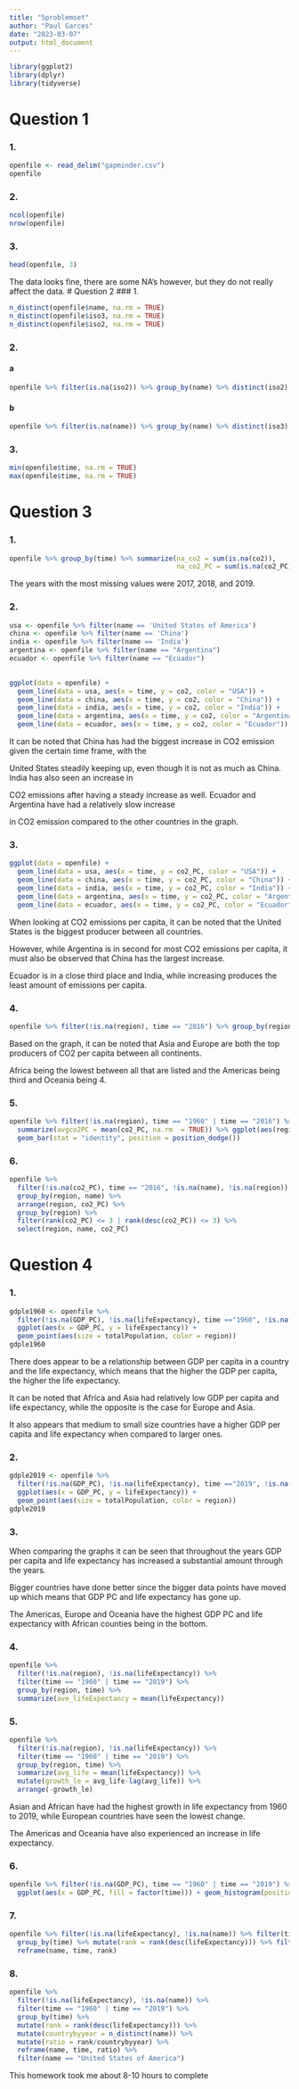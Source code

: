 ```yaml
---
title: "5problemset"
author: "Paul Garces"
date: "2023-03-07"
output: html_document
---
```


```r
library(ggplot2)
library(dplyr)
library(tidyverse)
```

# Question 1
### 1.
```r
openfile <- read_delim("gapminder.csv")
openfile
```

### 2.
```r
ncol(openfile)
nrow(openfile)
```

### 3.
```r
head(openfile, 3)
```

The data looks fine, there are some NA's however, but they do not really affect the data.
# Question 2
### 1.
```r
n_distinct(openfile$name, na.rm = TRUE)
n_distinct(openfile$iso3, na.rm = TRUE)
n_distinct(openfile$iso2, na.rm = TRUE)
```

### 2.
#### a
```r
openfile %>% filter(is.na(iso2)) %>% group_by(name) %>% distinct(iso2)
```

#### b
```r
openfile %>% filter(is.na(name)) %>% group_by(name) %>% distinct(iso3)
```

### 3.
```r
min(openfile$time, na.rm = TRUE)
max(openfile$time, na.rm = TRUE)
```

# Question 3
### 1.
```r
openfile %>% group_by(time) %>% summarize(na_co2 = sum(is.na(co2)),
                                          na_co2_PC = sum(is.na(co2_PC))) %>% arrange(desc(na_co2), na_co2_PC)
```
The years with the most missing values were 2017, 2018, and 2019.

### 2.
```r
usa <- openfile %>% filter(name == 'United States of America') 
china <- openfile %>% filter(name == 'China')
india <- openfile %>% filter(name == 'India')
argentina <- openfile %>% filter(name == "Argentina")
ecuador <- openfile %>% filter(name == "Ecuador")

  
ggplot(data = openfile) + 
  geom_line(data = usa, aes(x = time, y = co2, color = "USA")) +
  geom_line(data = china, aes(x = time, y = co2, color = "China")) +
  geom_line(data = india, aes(x = time, y = co2, color = "India")) +
  geom_line(data = argentina, aes(x = time, y = co2, color = "Argentina")) +
  geom_line(data = ecuador, aes(x = time, y = co2, color = "Ecuador"))
```

It can be noted that China has had the biggest increase in CO2 emission given the certain time frame, with the 

United States steadily keeping up, even though it is not as much as China. India has also seen an increase in 

CO2 emissions after having a steady increase as well. Ecuador and Argentina have had a relatively slow increase

in CO2 emission compared to the other countries in the graph.

### 3.
```r
ggplot(data = openfile) + 
  geom_line(data = usa, aes(x = time, y = co2_PC, color = "USA")) +
  geom_line(data = china, aes(x = time, y = co2_PC, color = "China")) +
  geom_line(data = india, aes(x = time, y = co2_PC, color = "India")) +
  geom_line(data = argentina, aes(x = time, y = co2_PC, color = "Argentina")) +
  geom_line(data = ecuador, aes(x = time, y = co2_PC, color = "Ecuador")) 
```

When looking at CO2 emissions per capita, it can be noted that the United States is the biggest producer between all countries.

However, while Argentina is in second for most CO2 emissions per capita, it must also be observed that China has the largest increase.

Ecuador is in a close third place and India, while increasing produces the least amount of emissions per capita.

### 4.
```r
openfile %>% filter(!is.na(region), time == "2016") %>% group_by(region) %>% summarize(avgco2PC = mean(co2_PC, na.rm = TRUE))
```

Based on the graph, it can be noted that Asia and Europe are both the top producers of CO2 per capita between all continents. 

Africa being the lowest between all that are listed and the Americas being third and Oceania being 4.

### 5.
``` r
openfile %>% filter(!is.na(region), time == "1960" | time == "2016") %>% group_by(region, time) %>%
  summarize(avgco2PC = mean(co2_PC, na.rm  = TRUE)) %>% ggplot(aes(region, avgco2PC, fill = factor(time))) +
  geom_bar(stat = "identity", position = position_dodge())
```

### 6.
```r
openfile %>%
  filter(!is.na(co2_PC), time == "2016", !is.na(name), !is.na(region)) %>%
  group_by(region, name) %>%
  arrange(region, co2_PC) %>%
  group_by(region) %>%
  filter(rank(co2_PC) <= 3 | rank(desc(co2_PC)) <= 3) %>% 
  select(region, name, co2_PC)
```

# Question 4
### 1.
```r
gdple1960 <- openfile %>% 
  filter(!is.na(GDP_PC), !is.na(lifeExpectancy), time =="1960", !is.na(region)) %>% 
  ggplot(aes(x = GDP_PC, y = lifeExpectancy)) +
  geom_point(aes(size = totalPopulation, color = region))
gdple1960
```

There does appear to be a relationship between GDP per capita in a country and the life expectancy, which means that the higher the GDP per capita, the higher the life expectancy.

It can be noted that Africa and Asia had relatively low GDP per capita and life expectancy, while the opposite is the case for Europe and Asia.

It also appears that medium to small size countries have a higher GDP per capita and life expectancy when compared to larger ones.

### 2.
```r
gdple2019 <- openfile %>% 
  filter(!is.na(GDP_PC), !is.na(lifeExpectancy), time =="2019", !is.na(region)) %>% 
  ggplot(aes(x = GDP_PC, y = lifeExpectancy)) +
  geom_point(aes(size = totalPopulation, color = region))
gdple2019
```

### 3.

When comparing the graphs it can be seen that throughout the years GDP per capita and life expectancy has increased a substantial amount through the years.

Bigger countries have done better since the bigger data points have moved up which means that GDP PC and life expectancy has gone up. 

The Americas, Europe and Oceania have the highest GDP PC and life expectancy with African counties being in the bottom.

### 4.
```r
openfile %>% 
  filter(!is.na(region), !is.na(lifeExpectancy)) %>%
  filter(time == "1960" | time == "2019") %>% 
  group_by(region, time) %>%
  summarize(ave_lifeExpectancy = mean(lifeExpectancy))
```

### 5.
```r
openfile %>% 
  filter(!is.na(region), !is.na(lifeExpectancy)) %>%
  filter(time == "1960" | time == "2019") %>% 
  group_by(region, time) %>%
  summarize(avg_life = mean(lifeExpectancy)) %>% 
  mutate(growth_le = avg_life-lag(avg_life)) %>%
  arrange(-growth_le)
```

Asian and African have had the highest growth in life expectancy from 1960 to 2019, while European countries have seen the lowest change.

The Americas and Oceania have also experienced an increase in life expectancy.

### 6.
```r
openfile %>% filter(!is.na(GDP_PC), time == "1960" | time == "2019") %>%
  ggplot(aes(x = GDP_PC, fill = factor(time))) + geom_histogram(position = position_dodge())
```

### 7.
```r
openfile %>% filter(!is.na(lifeExpectancy), !is.na(name)) %>% filter(time == "1960" | time == "2019") %>%
  group_by(time) %>% mutate(rank = rank(desc(lifeExpectancy))) %>% filter(name == "United States of America") %>%
  reframe(name, time, rank)
```

### 8.
```r
openfile %>% 
  filter(!is.na(lifeExpectancy), !is.na(name)) %>%
  filter(time == "1960" | time == "2019") %>%
  group_by(time) %>% 
  mutate(rank = rank(desc(lifeExpectancy))) %>%
  mutate(countrybyyear = n_distinct(name)) %>% 
  mutate(ratio = rank/countrybyyear) %>% 
  reframe(name, time, ratio) %>% 
  filter(name == "United States of America")
```
This homework took me about 8-10 hours to complete
